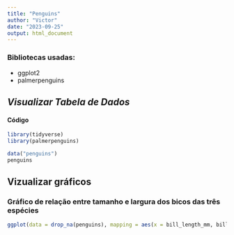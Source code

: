 ```yaml
---
title: "Penguins"
author: "Victor"
date: "2023-09-25"
output: html_document
---
```


### Bibliotecas usadas:

* ggplot2
* palmerpenguins


## *Visualizar Tabela de Dados*


#### Código

```r

library(tidyverse)
library(palmerpenguins)

```

```r

data("penguins")
penguins

```


## Vizualizar gráficos

### Gráfico de relação entre tamanho e largura dos bicos das três espécies

```r

ggplot(data = drop_na(penguins), mapping = aes(x = bill_length_mm, bill_depth_mm, color = species)) + geom_point() + facet_wrap(~sex)

```

